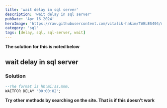 ```yaml
---
title: 'wait delay in sql server'
description: 'wait delay in sql server'
pubDate: 'Apr 16 2024'
heroImage: 'https://raw.githubusercontent.com/vitalik-hakim/TABLES404/main/error_b/sql.png'
category: 'sql'
tags: [delay, sql, sql-server, wait]
---
```


**The solution for this is noted below**

## wait delay in sql server

### Solution

```sql
--The format is hh:mi:ss.mmm.
WAITFOR DELAY '00:00:02';
```

**Try other methods by searching on the site. That is if this doesn't work**
